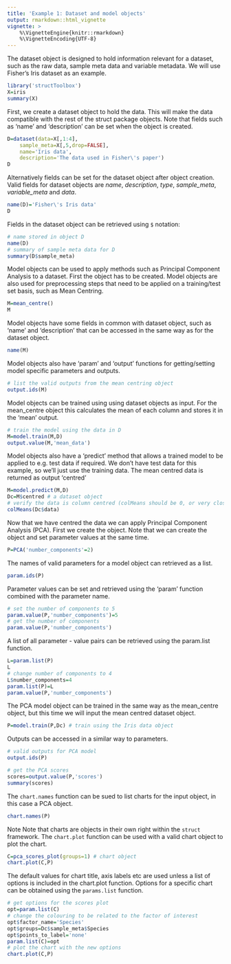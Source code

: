 ```yaml
---
title: 'Example 1: Dataset and model objects'
output: rmarkdown::html_vignette
vignette: >
    %\VignetteEngine{knitr::rmarkdown}
    %\VignetteEncoding{UTF-8}
---
```


The dataset object is designed to hold information relevant for a dataset, such as the raw data, sample meta data and variable metadata. We will use Fisher's Iris dataset as an example.

```r
library('structToolbox')
X=iris
summary(X)
```

First, we create a dataset object to hold the data. This will make the data compatible with the rest of the struct package objects. Note that fields such as 'name' and 'description' can be set when the object is created.
```r
D=dataset(data=X[,1:4],
    sample_meta=X[,5,drop=FALSE],
    name='Iris data',
    description='The data used in Fisher\'s paper')
D
```

Alternatively fields can be set for the dataset object after object creation. Valid fields for dataset objects are *name*, *description*, *type*, *sample_meta*, *variable_meta* and *data*.
```r
name(D)='Fisher\'s Iris data'
D
```

Fields in the dataset object can be retrieved using `$` notation:
```r
# name stored in object D
name(D)
# summary of sample meta data for D
summary(D$sample_meta)
```

Model objects can be used to apply methods such as Principal Component Analysis to a dataset. First the object has to be created. Model objects are also used for preprocessing steps that need to be applied on a training/test set basis, such as Mean Centring.

```r
M=mean_centre()
M
```

Model objects have some fields in common with dataset object, such as 'name' and 'description' that can be accessed in the same way as for the dataset object.

```r
name(M)
```

Model objects also have 'param' and 'output' functions for getting/setting model specific parameters and outputs.

```r
# list the valid outputs from the mean centring object
output.ids(M)
```

Model objects can be trained using using dataset objects as input. For the mean_centre object this calculates the mean of each column and stores it in the 'mean' output.

```r
# train the model using the data in D
M=model.train(M,D)
output.value(M,'mean_data')
```

Model objects also have a 'predict' method that allows a trained model to be applied to e.g. test data if required. We don't have test data for this example, so we'll just use the training data. The mean centred data is returned as output 'centred'

```r
M=model.predict(M,D)
Dc=M$centred # a dataset object
# verify the data is column centred (colMeans should be 0, or very close)
colMeans(Dc$data)
```


Now that we have centred the data we can apply Principal Component Analysis (PCA). First we create the object. Note that we can create the object and set parameter values at the same time.

```r
P=PCA('number_components'=2)
```


The names of valid parameters for a model object can retrieved as a list.

```r
param.ids(P)
```

Parameter values can be set and retrieved using the 'param' function combined with the parameter name.
```r
# set the number of components to 5
param.value(P,'number_components')=5
# get the number of components
param.value(P,'number_components')
```

A list of all parameter - value pairs can be retrieved using the param.list function.
```r
L=param.list(P)
L
# change number of components to 4
L$number_components=4
param.list(P)=L
param.value(P,'number_components')
```

The PCA model object can be trained in the same way as the mean_centre object, but this time we will input the mean centred dataset object.

```r
P=model.train(P,Dc) # train using the Iris data object
```

Outputs can be accessed in a similar way to parameters.

```r
# valid outputs for PCA model
output.ids(P)
```
```r
# get the PCA scores
scores=output.value(P,'scores')
summary(scores)
```

The `chart.names` function can be sued to list charts for the input object, in this case a PCA object.

```r
chart.names(P)
```

Note Note that charts are objects in their own right within the `struct` framework. The `chart.plot` function can be used with a valid chart object to plot the chart.

```r
C=pca_scores_plot(groups=1) # chart object
chart.plot(C,P)
```

The default values for chart title, axis labels etc are used unless a list of options is included in the chart.plot function. Options for a specific chart can be obtained using the `params.list` function.

```r
# get options for the scores plot
opt=param.list(C)
# change the colouring to be related to the factor of interest
opt$factor_name='Species'
opt$groups=Dc$sample_meta$Species
opt$points_to_label='none'
param.list(C)=opt
# plot the chart with the new options
chart.plot(C,P)
```


